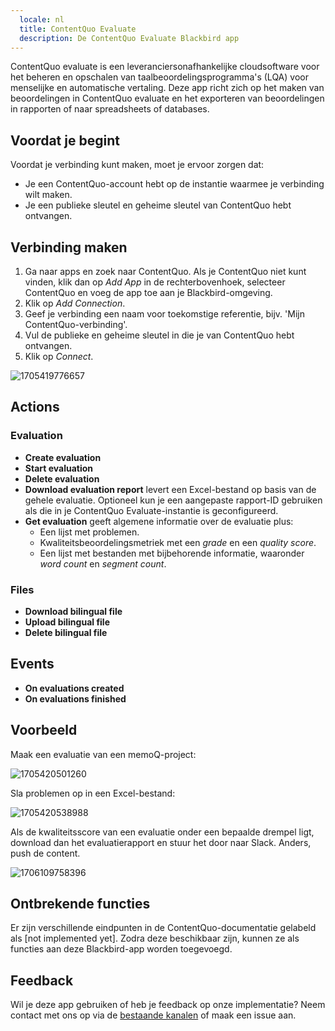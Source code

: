 ```yaml
---
  locale: nl
  title: ContentQuo Evaluate
  description: De ContentQuo Evaluate Blackbird app
---
```


<LinkCard title="View on Github" target="_blank" href="https://github.com/bb-io/ContentQuo" icon="github" />

ContentQuo evaluate is een leveranciersonafhankelijke cloudsoftware voor het beheren en opschalen van taalbeoordelingsprogramma's (LQA) voor menselijke en automatische vertaling. Deze app richt zich op het maken van beoordelingen in ContentQuo evaluate en het exporteren van beoordelingen in rapporten of naar spreadsheets of databases.

## Voordat je begint

Voordat je verbinding kunt maken, moet je ervoor zorgen dat:

- Je een ContentQuo-account hebt op de instantie waarmee je verbinding wilt maken.
- Je een publieke sleutel en geheime sleutel van ContentQuo hebt ontvangen.

## Verbinding maken

1. Ga naar apps en zoek naar ContentQuo. Als je ContentQuo niet kunt vinden, klik dan op _Add App_ in de rechterbovenhoek, selecteer ContentQuo en voeg de app toe aan je Blackbird-omgeving.
2. Klik op _Add Connection_.
3. Geef je verbinding een naam voor toekomstige referentie, bijv. 'Mijn ContentQuo-verbinding'.
4. Vul de publieke en geheime sleutel in die je van ContentQuo hebt ontvangen.
5. Klik op _Connect_.

![1705419776657](https://raw.githubusercontent.com/bb-io/ContentQuo/main/image/README/1705419776657.png)

## Actions

### Evaluation

- **Create evaluation**
- **Start evaluation**
- **Delete evaluation**
- **Download evaluation report** levert een Excel-bestand op basis van de gehele evaluatie. Optioneel kun je een aangepaste rapport-ID gebruiken als die in je ContentQuo Evaluate-instantie is geconfigureerd.
- **Get evaluation** geeft algemene informatie over de evaluatie plus:
  - Een lijst met problemen.
  - Kwaliteitsbeoordelingsmetriek met een _grade_ en een _quality score_.
  - Een lijst met bestanden met bijbehorende informatie, waaronder _word count_ en _segment count_.

### Files

- **Download bilingual file**
- **Upload bilingual file**
- **Delete bilingual file**

## Events

- **On evaluations created**
- **On evaluations finished**

## Voorbeeld

Maak een evaluatie van een memoQ-project:

![1705420501260](https://raw.githubusercontent.com/bb-io/ContentQuo/main/image/README/1705420501260.png)

Sla problemen op in een Excel-bestand:

![1705420538988](https://raw.githubusercontent.com/bb-io/ContentQuo/main/image/README/1705420538988.png)

Als de kwaliteitsscore van een evaluatie onder een bepaalde drempel ligt, download dan het evaluatierapport en stuur het door naar Slack. Anders, push de content.

![1706109758396](https://raw.githubusercontent.com/bb-io/ContentQuo/main/image/README/1706109758396.png)

## Ontbrekende functies

Er zijn verschillende eindpunten in de ContentQuo-documentatie gelabeld als [not implemented yet]. Zodra deze beschikbaar zijn, kunnen ze als functies aan deze Blackbird-app worden toegevoegd.

## Feedback

Wil je deze app gebruiken of heb je feedback op onze implementatie? Neem contact met ons op via de [bestaande kanalen](https://www.blackbird.io/) of maak een issue aan.